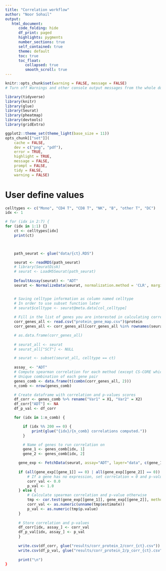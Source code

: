 ```yaml
---
title: "Correlation workflow"
author: "Noor Sohail"
output:
   html_document:
      code_folding: hide
      df_print: paged
      highlights: pygments
      number_sections: true
      self_contained: true
      theme: default
      toc: true
      toc_float:
         collapsed: true
         smooth_scroll: true
---
```


```r
knitr::opts_chunk$set(warning = FALSE, message = FALSE)
# Turn off Warnings and other console output messages from the whole document
```

```r
library(tidyverse)
library(knitr)
library(glue)
library(Seurat)
library(pheatmap)
library(devtools)
library(gridExtra)

ggplot2::theme_set(theme_light(base_size = 11))
opts_chunk[["set"]](
    cache = FALSE,
    dev = c("png", "pdf"),
    error = TRUE,
    highlight = TRUE,
    message = FALSE,
    prompt = FALSE,
    tidy = FALSE,
    warning = FALSE)
```

# User define values

```r
celltypes <- c("Mono", "CD4 T", "CD8 T", "NK", "B", "other T", "DC")
idx <- 1

# for (idx in 2:7) {
for (idx in 1:1) {}
    ct <- celltypes[idx]
    print(ct)


 
    path_seurat <- glue("data/{ct}.RDS")

    seurat <- readRDS(path_seurat)
    # library(SeuratDisk)
    # seurat <- LoadH5Seurat(path_seurat)
    
    DefaultAssay(seurat) <- "ADT"
    seurat <- NormalizeData(seurat, normalization.method = 'CLR', margin = 2)


    # Saving celltype information as column named celltype
    # In order to use subset function later
    # seurat$celltype <- seurat@meta.data[col_celltype]
    
    # Fill in the list of genes you are interested in calculating correlations for
    corr_genes_all <- read.csv("protein_gene_map.csv")$protein
    corr_genes_all <- corr_genes_all[corr_genes_all %in% rownames(seurat[["ADT"]])]

    # as.data.frame(corr_genes_all)
    
    # seurat_all <- seurat
    # seurat_all["SCT"] <- NULL

    # seurat <- subset(seurat_all, celltype == ct)
    
    assay_ <- "ADT"
    # Compute spearman correlation for each method (except CS-CORE which is run later)
    # Unique combination of each gene pair
    genes_comb <- data.frame(t(combn(corr_genes_all, 2)))
    n_comb <- nrow(genes_comb)

    # Create dataframe with correlation and p-values scores
    df_corr <- genes_comb %>% rename("Var1" = X1, "Var2" = X2)
    df_corr["ADT"] <- NA
    df_p_val <- df_corr

    for (idx in 1:n_comb) {

        if (idx %% 200 == 0) {
            print(glue("{idx}/{n_comb} correlations computed."))
        }

        # Name of genes to run correlation on
        gene_1 <- genes_comb[idx, 1]
        gene_2 <- genes_comb[idx, 2]

      gene_exp <- FetchData(seurat, assay="ADT", layer="data", c(gene_1, gene_2))
      
      if (all(gene_exp[[gene_1]] == 0) | all(gene_exp[[gene_2]] == 0)) {
          # If a gene has no expression, set correlation = 0 and p-value = 1
          corr_val <- 0.0
          p_val <- 1.0
      } else {
          # Calculate spearman correlation and p-value otherwise
          tmp <- cor.test(gene_exp[[gene_1]], gene_exp[[gene_2]], method = "spearman", exact = FALSE)
          corr_val <- as.numeric(unname(tmp$estimate))
          p_val <- as.numeric(tmp$p.value)
      }
  
      # Store correlation and p-values
      df_corr[idx, assay_] <- corr_val
      df_p_val[idx, assay_] <- p_val
      }
  
      write.csv(df_corr, glue("results/corr_protein_2/corr_{ct}.csv"))
      write.csv(df_p_val, glue("results/corr_protein_2/p_corr_{ct}.csv"))
  
      print("\n")
}
```
